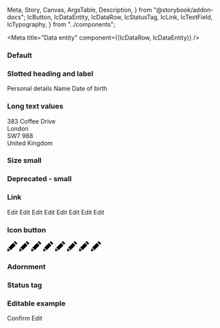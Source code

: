   Meta,
  Story,
  Canvas,
  ArgsTable,
  Description,
} from "@storybook/addon-docs";
  IcButton,
  IcDataEntity,
  IcDataRow,
  IcStatusTag,
  IcLink,
  IcTextField,
  IcTypography,
} from "../components";

<Meta title="Data entity" component={(IcDataRow, IcDataEntity)} />

<Description markdown={readme} />

### Default

<Canvas>
  <Story name="Default">
    <IcDataEntity heading="Data">
      <IcDataRow label="Label" value="value" />
      <IcDataRow label="Label" value="value" />
      <IcDataRow label="Label" value="value" />
      <IcDataRow label="Label" value="value" />
      <IcDataRow label="Label" value="value" />
      <IcDataRow label="Label" value="value" />
      <IcDataRow label="Label" value="value" />
      <IcDataRow label="Label" value="value" />
    </IcDataEntity>
  </Story>
</Canvas>

### Slotted heading and label

<Canvas>
  <Story name="Slotted heading and label">
    <IcDataEntity>
      <IcTypography variant="h3" slot="heading">Personal details</IcTypography>
      <IcDataRow value="Michael Johnson">
        <IcTypography variant="subtitle-large" slot="label">Name</IcTypography>
      </IcDataRow>
      <IcDataRow value="16 October 1995">
        <IcTypography variant="subtitle-large" slot="label">Date of birth</IcTypography>
      </IcDataRow>
    </IcDataEntity>
  </Story>
</Canvas>

### Long text values

<Canvas>
  <Story name="Long text values">
    <IcDataEntity heading="Lorem ipsum dolor sit amet, consectetur adipiscing elit, sed do eiusmod tempor incididunt ut labore et dolore magna aliqua">
      <IcDataRow
        label="Lorem ipsum dolor sit amet, consectetur adipiscing elit"
        value="value"
      />
      <IcDataRow label="Label" value="value" />
      <IcDataRow label="Label" value="value" />
      <IcDataRow
        label="Label"
        value="Lorem ipsum dolor sit amet, consectetur adipiscing elit, sed do eiusmod tempor incididunt ut labore et dolore magna aliqua. Ut enim ad minim veniam, quis nostrud exercitation ullamco laboris nisi ut aliquip ex ea commodo consequat"
      />
      <IcDataRow label="Label" value="value" />
      <IcDataRow label="Label">
        <IcTypography variant="body" slot="value">
          383 Coffee Drive
          <br />
          London
          <br />
          SW7 988
          <br />
          United Kingdom
        </IcTypography>
      </IcDataRow>
      <IcDataRow label="Label" value="value" />
      <IcDataRow label="Label" value="value" />
    </IcDataEntity>
  </Story>
</Canvas>

### Size small

<Canvas>
  <Story name="Size small">
    <IcDataEntity heading="Data" size="small">
      <IcDataRow label="Label" value="value" />
      <IcDataRow label="Label" value="value" />
      <IcDataRow label="Label" value="value" />
      <IcDataRow label="Label" value="value" />
      <IcDataRow label="Label" value="value" />
      <IcDataRow label="Label" value="value" />
      <IcDataRow label="Label" value="value" />
      <IcDataRow label="Label" value="value" />
    </IcDataEntity>
  </Story>
</Canvas>

### Deprecated - small

<Canvas>
  <Story name="Deprecated - small">
    <IcDataEntity heading="Data" small>
      <IcDataRow label="Label" value="value" />
      <IcDataRow label="Label" value="value" />
      <IcDataRow label="Label" value="value" />
      <IcDataRow label="Label" value="value" />
      <IcDataRow label="Label" value="value" />
      <IcDataRow label="Label" value="value" />
      <IcDataRow label="Label" value="value" />
      <IcDataRow label="Label" value="value" />
    </IcDataEntity>
  </Story>
</Canvas>

### Link

<Canvas>
  <Story name="Link">
    <IcDataEntity heading="Data">
      <IcDataRow label="Label" value="value">
        <IcLink href="/" slot="end-component">
          Edit
        </IcLink>
      </IcDataRow>
      <IcDataRow label="Label" value="value">
        <IcLink href="/" slot="end-component">
          Edit
        </IcLink>
      </IcDataRow>
      <IcDataRow label="Label" value="value">
        <IcLink href="/" slot="end-component">
          Edit
        </IcLink>
      </IcDataRow>
      <IcDataRow label="Label" value="value">
        <IcLink href="/" slot="end-component">
          Edit
        </IcLink>
      </IcDataRow>
      <IcDataRow label="Label" value="value">
        <IcLink href="/" slot="end-component">
          Edit
        </IcLink>
      </IcDataRow>
      <IcDataRow label="Label" value="value">
        <IcLink href="/" slot="end-component">
          Edit
        </IcLink>
      </IcDataRow>
      <IcDataRow label="Label" value="value">
        <IcLink href="/" slot="end-component">
          Edit
        </IcLink>
      </IcDataRow>
      <IcDataRow label="Label" value="value">
        <IcLink href="/" slot="end-component">
          Edit
        </IcLink>
      </IcDataRow>
    </IcDataEntity>
  </Story>
</Canvas>

### Icon button

<Canvas>
  <Story name="Icon button">
    <IcDataEntity heading="Data">
      <IcDataRow label="Label" value="value">
        <IcButton variant="icon" aria-label="Edit" slot="end-component">
          <svg
            xmlns="http://www.w3.org/2000/svg"
            width="24"
            height="24"
            viewBox="0 0 24 24"
          >
            <path d="M7.127 22.562l-7.127 1.438 1.438-7.128 5.689 5.69zm1.414-1.414l11.228-11.225-5.69-5.692-11.227 11.227 5.689 5.69zm9.768-21.148l-2.816 2.817 5.691 5.691 2.816-2.819-5.691-5.689z" />
          </svg>
        </IcButton>
      </IcDataRow>
      <IcDataRow label="Label" value="value">
        <IcButton variant="icon" aria-label="Edit" slot="end-component">
          <svg
            xmlns="http://www.w3.org/2000/svg"
            width="24"
            height="24"
            viewBox="0 0 24 24"
          >
            <path d="M7.127 22.562l-7.127 1.438 1.438-7.128 5.689 5.69zm1.414-1.414l11.228-11.225-5.69-5.692-11.227 11.227 5.689 5.69zm9.768-21.148l-2.816 2.817 5.691 5.691 2.816-2.819-5.691-5.689z" />
          </svg>
        </IcButton>
      </IcDataRow>
      <IcDataRow label="Label" value="value">
        <IcButton variant="icon" aria-label="Edit" slot="end-component">
          <svg
            xmlns="http://www.w3.org/2000/svg"
            width="24"
            height="24"
            viewBox="0 0 24 24"
          >
            <path d="M7.127 22.562l-7.127 1.438 1.438-7.128 5.689 5.69zm1.414-1.414l11.228-11.225-5.69-5.692-11.227 11.227 5.689 5.69zm9.768-21.148l-2.816 2.817 5.691 5.691 2.816-2.819-5.691-5.689z" />
          </svg>
        </IcButton>
      </IcDataRow>
      <IcDataRow label="Label" value="value">
        <IcButton variant="icon" aria-label="Edit" slot="end-component">
          <svg
            xmlns="http://www.w3.org/2000/svg"
            width="24"
            height="24"
            viewBox="0 0 24 24"
          >
            <path d="M7.127 22.562l-7.127 1.438 1.438-7.128 5.689 5.69zm1.414-1.414l11.228-11.225-5.69-5.692-11.227 11.227 5.689 5.69zm9.768-21.148l-2.816 2.817 5.691 5.691 2.816-2.819-5.691-5.689z" />
          </svg>
        </IcButton>
      </IcDataRow>
      <IcDataRow label="Label" value="value">
        <IcButton variant="icon" aria-label="Edit" slot="end-component">
          <svg
            xmlns="http://www.w3.org/2000/svg"
            width="24"
            height="24"
            viewBox="0 0 24 24"
          >
            <path d="M7.127 22.562l-7.127 1.438 1.438-7.128 5.689 5.69zm1.414-1.414l11.228-11.225-5.69-5.692-11.227 11.227 5.689 5.69zm9.768-21.148l-2.816 2.817 5.691 5.691 2.816-2.819-5.691-5.689z" />
          </svg>
        </IcButton>
      </IcDataRow>
      <IcDataRow label="Label" value="value">
        <IcButton variant="icon" aria-label="Edit" slot="end-component">
          <svg
            xmlns="http://www.w3.org/2000/svg"
            width="24"
            height="24"
            viewBox="0 0 24 24"
          >
            <path d="M7.127 22.562l-7.127 1.438 1.438-7.128 5.689 5.69zm1.414-1.414l11.228-11.225-5.69-5.692-11.227 11.227 5.689 5.69zm9.768-21.148l-2.816 2.817 5.691 5.691 2.816-2.819-5.691-5.689z" />
          </svg>
        </IcButton>
      </IcDataRow>
      <IcDataRow label="Label" value="value">
        <IcButton variant="icon" aria-label="Edit" slot="end-component">
          <svg
            xmlns="http://www.w3.org/2000/svg"
            width="24"
            height="24"
            viewBox="0 0 24 24"
          >
            <path d="M7.127 22.562l-7.127 1.438 1.438-7.128 5.689 5.69zm1.414-1.414l11.228-11.225-5.69-5.692-11.227 11.227 5.689 5.69zm9.768-21.148l-2.816 2.817 5.691 5.691 2.816-2.819-5.691-5.689z" />
          </svg>
        </IcButton>
      </IcDataRow>
      <IcDataRow label="Label" value="value">
        <IcButton variant="icon" aria-label="Edit" slot="end-component">
          <svg
            xmlns="http://www.w3.org/2000/svg"
            width="24"
            height="24"
            viewBox="0 0 24 24"
          >
            <path d="M7.127 22.562l-7.127 1.438 1.438-7.128 5.689 5.69zm1.414-1.414l11.228-11.225-5.69-5.692-11.227 11.227 5.689 5.69zm9.768-21.148l-2.816 2.817 5.691 5.691 2.816-2.819-5.691-5.689z" />
          </svg>
        </IcButton>
      </IcDataRow>
    </IcDataEntity>
  </Story>
</Canvas>

### Adornment

<Canvas>
  <Story name="Adornment">
    <IcDataEntity heading="Data">
      <IcDataRow label="Label" value="value">
        <IcStatusTag
          status="success"
          label="complete"
          variant="filled"
          slot="end-component"
        />
      </IcDataRow>
      <IcDataRow label="Label" value="value">
        <IcStatusTag
          status="success"
          label="complete"
          variant="filled"
          slot="end-component"
        />
      </IcDataRow>
      <IcDataRow label="Label" value="value">
        <IcStatusTag
          status="success"
          label="complete"
          variant="filled"
          slot="end-component"
        />
      </IcDataRow>
      <IcDataRow label="Label" value="value">
        <IcStatusTag
          status="success"
          label="complete"
          variant="filled"
          slot="end-component"
        />
      </IcDataRow>
      <IcDataRow label="Label" value="value">
        <IcStatusTag
          status="success"
          label="complete"
          variant="filled"
          slot="end-component"
        />
      </IcDataRow>
      <IcDataRow label="Label" value="value">
        <IcStatusTag
          status="success"
          label="complete"
          variant="filled"
          slot="end-component"
        />
      </IcDataRow>
      <IcDataRow label="Label" value="value">
        <IcStatusTag
          status="success"
          label="complete"
          variant="filled"
          slot="end-component"
        />
      </IcDataRow>
      <IcDataRow label="Label" value="value">
        <IcStatusTag
          status="success"
          label="complete"
          variant="filled"
          slot="end-component"
        />
      </IcDataRow>
    </IcDataEntity>
  </Story>
</Canvas>

### Status tag

<Canvas>
  <Story name="Status tag">
    <IcDataEntity heading="Data">
      <IcDataRow label="Label">
        <IcStatusTag
          status="success"
          label="approved"
          variant="filled"
          slot="value"
        />
      </IcDataRow>
      <IcDataRow label="Label">
        <IcStatusTag
          status="success"
          label="approved"
          variant="filled"
          slot="value"
        />
      </IcDataRow>
      <IcDataRow label="Label">
        <IcStatusTag
          status="success"
          label="approved"
          variant="filled"
          slot="value"
        />
      </IcDataRow>
      <IcDataRow label="Label">
        <IcStatusTag
          status="success"
          label="approved"
          variant="filled"
          slot="value"
        />
      </IcDataRow>
      <IcDataRow label="Label">
        <IcStatusTag
          status="success"
          label="approved"
          variant="filled"
          slot="value"
        />
      </IcDataRow>
      <IcDataRow label="Label">
        <IcStatusTag
          status="success"
          label="approved"
          variant="filled"
          slot="value"
        />
      </IcDataRow>
      <IcDataRow label="Label">
        <IcStatusTag
          status="success"
          label="approved"
          variant="filled"
          slot="value"
        />
      </IcDataRow>
      <IcDataRow label="Label">
        <IcStatusTag
          status="success"
          label="approved"
          variant="filled"
          slot="value"
        />
      </IcDataRow>
    </IcDataEntity>
  </Story>
</Canvas>

### Editable example

<Canvas>
  <Story name="Editable example">
    <IcDataEntity heading="Data">
      <IcDataRow label="Label">
        <IcTextField slot="value" label="label" value="value" readonly />
      </IcDataRow>
      <IcDataRow label="Label">
        <IcTextField slot="value" label="label" value="value" readonly />
      </IcDataRow>
      <IcDataRow label="Label">
        <IcTextField slot="value" label="label" value="value" readonly />
      </IcDataRow>
      <IcDataRow label="Label">
        <IcTextField slot="value" label="label" value="value" readonly />
      </IcDataRow>
      <IcDataRow label="Label">
        <IcTextField slot="value" label="label" value="value" readonly />
      </IcDataRow>
      <IcDataRow label="Label">
        <IcTextField slot="value" label="label" value="value" readonly />
      </IcDataRow>
      <IcDataRow label="Label">
        <IcTextField slot="value" label="label" value="value" readonly />
      </IcDataRow>
      <IcDataRow label="Label">
        <IcTextField slot="value" label="label" value="value" readonly />
      </IcDataRow>
    </IcDataEntity>
    <IcButton
      onclick="
          var textFields = document.querySelectorAll('ic-text-field');
          for (var i=0; i < textFields.length; i++) {
            textFields[i].setAttribute('readonly', '');
          }"
      style={{
        marginRight: "var(--ic-space-md)",
        marginTop: "var(--ic-space-lg)",
      }}
    >
      Confirm
    </IcButton>
    <IcButton
      onclick="
          var textFields = document.querySelectorAll('ic-text-field');
          for (var i=0; i < textFields.length; i++) {
            textFields[i].removeAttribute('readonly');
          }"
      variant="secondary"
      style={{ marginTop: "var(--ic-space-lg)" }}
    >
      Edit
    </IcButton>
  </Story>
</Canvas>
